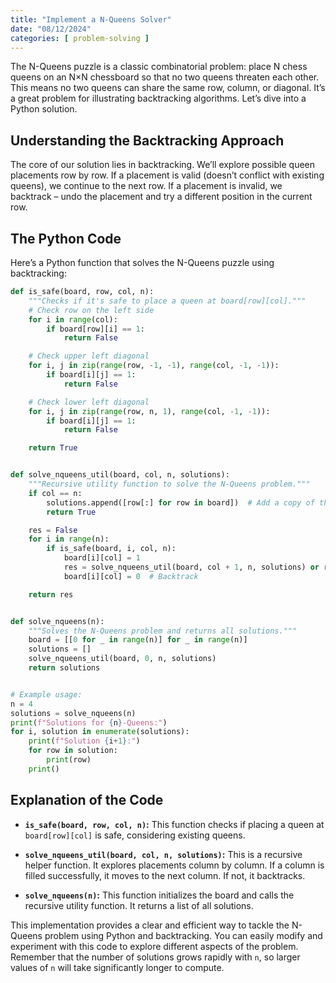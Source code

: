 ```yaml
---
title: "Implement a N-Queens Solver"
date: "08/12/2024"
categories: [ problem-solving ]
---
```


The N-Queens puzzle is a classic combinatorial problem: place N chess queens on an N×N chessboard so that no two queens threaten each other.  This means no two queens can share the same row, column, or diagonal.  It's a great problem for illustrating backtracking algorithms.  Let's dive into a Python solution.

## Understanding the Backtracking Approach

The core of our solution lies in backtracking.  We'll explore possible queen placements row by row.  If a placement is valid (doesn't conflict with existing queens), we continue to the next row. If a placement is invalid, we backtrack – undo the placement and try a different position in the current row.

## The Python Code

Here's a Python function that solves the N-Queens puzzle using backtracking:

```python
def is_safe(board, row, col, n):
    """Checks if it's safe to place a queen at board[row][col]."""
    # Check row on the left side
    for i in range(col):
        if board[row][i] == 1:
            return False

    # Check upper left diagonal
    for i, j in zip(range(row, -1, -1), range(col, -1, -1)):
        if board[i][j] == 1:
            return False

    # Check lower left diagonal
    for i, j in zip(range(row, n, 1), range(col, -1, -1)):
        if board[i][j] == 1:
            return False

    return True


def solve_nqueens_util(board, col, n, solutions):
    """Recursive utility function to solve the N-Queens problem."""
    if col == n:
        solutions.append([row[:] for row in board])  # Add a copy of the solution
        return True

    res = False
    for i in range(n):
        if is_safe(board, i, col, n):
            board[i][col] = 1
            res = solve_nqueens_util(board, col + 1, n, solutions) or res
            board[i][col] = 0  # Backtrack

    return res


def solve_nqueens(n):
    """Solves the N-Queens problem and returns all solutions."""
    board = [[0 for _ in range(n)] for _ in range(n)]
    solutions = []
    solve_nqueens_util(board, 0, n, solutions)
    return solutions


# Example usage:
n = 4
solutions = solve_nqueens(n)
print(f"Solutions for {n}-Queens:")
for i, solution in enumerate(solutions):
    print(f"Solution {i+1}:")
    for row in solution:
        print(row)
    print()

```

## Explanation of the Code

* **`is_safe(board, row, col, n)`:** This function checks if placing a queen at `board[row][col]` is safe, considering existing queens.

* **`solve_nqueens_util(board, col, n, solutions)`:** This is a recursive helper function. It explores placements column by column.  If a column is filled successfully, it moves to the next column. If not, it backtracks.

* **`solve_nqueens(n)`:** This function initializes the board and calls the recursive utility function. It returns a list of all solutions.


This implementation provides a clear and efficient way to tackle the N-Queens problem using Python and backtracking.  You can easily modify and experiment with this code to explore different aspects of the problem.  Remember that the number of solutions grows rapidly with `n`, so larger values of `n` will take significantly longer to compute.